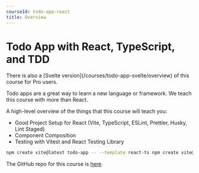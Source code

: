 ```yaml
---
courseId: todo-app-react
title: Overview
---
```



# Todo App with React, TypeScript, and TDD

<Callout type='tip'>
	There is also a [Svelte version](/courses/todo-app-svelte/overview) of this
	course for Pro users.
</Callout>

Todo apps are a great way to learn a new language or framework. We teach this course with more than React.

A high-level overview of the things that this course will teach you:

- Good Project Setup for React (Vite, TypeScript, ESLint, Prettier, Husky, Lint Staged)
- Component Composition
- Testing with Vitest and React Testing Library

```sh
npm create vite@latest todo-app -- --template react-ts npm create vite@latest todo-app -- --template react-ts
```

The GitHub repo for this course is [here](https://github.com/Frontend-Hire/todo-app-react-tdd-typescript).
